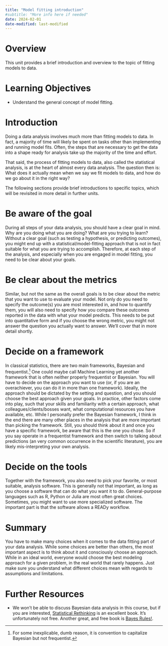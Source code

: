 ```yaml
---
title: "Model fitting introduction"
#subtitle: "More info here if needed"
date: 2024-02-01
date-modified: last-modified
---
```



# Overview
This unit provides a brief introduction and overview to the topic of fitting models to data.



# Learning Objectives

* Understand the general concept of model fitting.


# Introduction

Doing a data analysis involves much more than fitting models to data. In fact, a majority of time will likely be spent on tasks other than implementing and running model fits. Often, the steps that are necessary to get the data into a shape ready for analysis take up the majority of the time and effort.

That said, the process of fitting models to data, also called the statistical analysis, is at the heart of almost every data analysis. The question then is: What does it actually mean when we say we fit models to data, and how do we go about it in the right way?

The following sections provide brief introductions to specific topics, which will be revisited in more detail in further units.


# Be aware of the goal

During all steps of your data analysis, you should have a clear goal in mind. Why are you doing what you are doing? What are you trying to learn? Without a clear goal (such as testing a hypothesis, or predicting outcomes), you might end up with a statistical/model-fitting approach that is not in fact suitable for what you are trying to accomplish. Therefore, at each step of the analysis, and especially when you are engaged in model fitting, you need to be clear about your goals.


# Be clear about the metrics

Similar, but not the same as the overall goals is to be clear about the metric that you want to use to evaluate your model. Not only do you need to specify the outcome(s) you are most interested in, and how to quantify them, you will also need to specify how you compare these outcomes reported in the data with what your model predicts. This needs to be put into quantitative form and if you choose the wrong metric, you might not answer the question you actually want to answer. We'll cover that in more detail shortly.


# Decide on a framework

In classical statistics, there are two main frameworks, Bayesian and frequentist.[^1] One could maybe call Machine Learning yet another framework that is often neither properly frequentist or Bayesian. You will have to decide on the approach you want to use (or, if you are an overachiever, you can do it in more than one framework). Ideally, the approach should be dictated by the setting and question, and you should choose the best approach given your goals. In practice, other factors come into play, such that your skills and familiarity with a certain approach, what colleagues/clients/bosses want, what computational resources you have available, etc. While I personally prefer the Bayesian framework, I think in the end there are many other places in the analysis that are more important than picking the framework. Still, you should think about it and once you have a specific framework, be aware that this is the one you chose. So if you say operate in a frequentist framework and then switch to talking about predictions (an very common occurrence in the scientific literature), you are likely mis-interpreting your own analysis.


[^1]: For some inexplicable, dumb reason, it is convention to capitalize Bayesian but not frequentist.


# Decide on the tools

Together with the framework, you also need to pick your favorite, or most suitable, analysis software. This is generally not that important, as long as you choose a software that can do what you want it to do. General-purpose languages such as R, Python or Julia are most often great choices. Sometimes, you might want to use more specialized software. The important part is that the software allows a READy workflow.



# Summary

You have to make many choices when it comes to the data fitting part of your data analysis. While some choices are better than others, the most important aspect is to think about it and consciously choose an approach. While in an ideal world, everyone would choose the best modeling approach for a given problem, in the real world that rarely happens. Just make sure you understand what different choices mean with regards to assumptions and limitations.



# Further Resources

* We won't be able to discuss Bayesian data analysis in this course, but if you are interested, [Statistical Rethinking](https://xcelab.net/rm/statistical-rethinking/) is an excellent book. It's unfortunately not free. Another great, and free book is [Bayes Rules!](https://www.bayesrulesbook.com/).